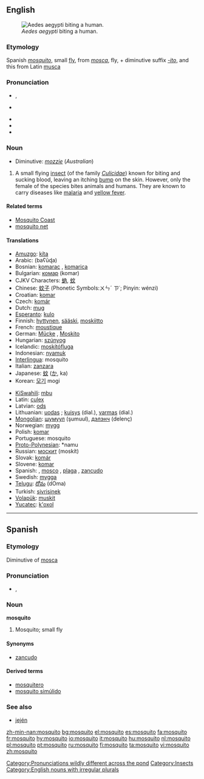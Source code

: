 {{see|Mosquito}}
{{wikipedia}}
==English==

[[Image:Aedes_aegypti_biting_human.jpg|thumb|right|''Aedes aegypti'' biting a human.]]

===Etymology===
Spanish ''[[mosquito#Spanish|mosquito]]'', small [[fly]], from ''[[mosca]]'', fly, + diminutive suffix ''[[-ito]]'', and this from Latin [[musca]]

===Pronunciation===
*{{italbrac|[[RP]]}} {{IPA|/mɒsˈkiːtəʊ/}}, {{SAMPA|/m@s"ki:t@U/}}
*{{italbrac|US}} {{IPA|/məˈski.toʊ/}}
*{{audio|en-uk-mosquito.ogg|Audio (UK)}}
*{{audio|en-us-mosquito.ogg|Audio (US)}}
*{{rhymes|iːtəʊ}}
[[Category:Pronunciations wildly different across the pond]]

===Noun===
{{en-noun|pl2=mosquitoes}}
*Diminutive: ''[[mozzie]]'' (''Australian'')

# A small flying [[insect]] (of the family ''[[Culicidae]]'') known for biting and sucking blood, leaving an itching [[bump]] on the skin. However, only the female of the species bites animals and humans. They are known to carry diseases like [[malaria]] and [[yellow fever]].

====Related terms====
*[[Mosquito Coast]]
*[[mosquito net]]

====Translations====
{{top}}
*[[Amuzgo]]: [[kíta]]
*Arabic: {{ARchar|[[بعوضة]]}} (baʕūɖa) {{f}}
*Bosnian: [[komarac]] {{m}}, [[komarica]] {{f}}
*Bulgarian: [[комар]] (komar) {{m}}
*CJKV Characters: [[蚋]], [[蚊]]
*Chinese: [[蚊子]] (Phonetic Symbols:ㄨㄣˊ ㄗ˙; Pinyin: wénzi)
*Croatian: [[komar]] {{m}}
*Czech: [[komár]] {{m}}
*Dutch: [[mug]] {{f}}
*[[Esperanto]]: [[kulo]]
*Finnish: [[hyttynen]], [[sääski]], [[moskiitto]]
*French: [[moustique]] {{m}}
*German: [[Mücke]] {{f}}, [[Moskito]] {{m}}
*Hungarian: [[szúnyog]]
*Icelandic: [[moskítófluga]] {{f}}
*Indonesian: [[nyamuk]]
*[[Interlingua]]: mosquito
*Italian: [[zanzara]] {{f}}
*Japanese: [[蚊]] ([[か]], ka)
*Korean: [[모기]] mogi
{{mid}}
*[[KiSwahili]]: [[mbu]]
*Latin: [[culex]] {{m}}
*Latvian: [[ods]] {{g|Latvian}}
*Lithuanian: [[uodas]] {{m}}; [[kuisys]] {{m}} (dial.), [[varmas]] {{m}} (dial.)
*[[Mongolian]]: [[шумуул]] (şumuul), [[дэлэнч]] (delenç)
*Norwegian: [[mygg]] {{m}}
*Polish: [[komar]] {{m}}
*Portuguese: mosquito {{m}}
*[[Proto-Polynesian]]: *namu
*Russian: [[москит]] (moskít) {{m}}<!-- was [[комар|кома́р]] {{m}} (komár), but this means gnat, midge -->
*Slovak: [[komár#Slovak|komár]] {{m}}
*Slovene: [[komar]] {{m}}
*Spanish: {{t|es|mosquito|m}}, [[mosco]] {{m}} {{italbrac|Mexico}}, [[plaga]] {{f}} {{italbrac|Eastern Venezuela}}, [[zancudo]] {{m}} {{italbrac|Central America|Colombia|Mexico|Peru|Venezuelan standard usage}}
*Swedish: [[mygga]] {{c}}
*[[Telugu]]: [[దోమ]] (dOma)
*Turkish: [[sivrisinek]]
*[[Volapük]]: [[muskit]]
*[[Yucatec]]: [[k'oxol]]
{{bottom}}

----

==Spanish==
===Etymology===
Diminutive of [[mosca]]

===Pronunciation===
*{{IPA|/mos'kito/}}, {{SAMPA|/mos'kito/}}

===Noun===
'''mosquito''' {{m}}

# Mosquito; small fly

====Synonyms====
*[[zancudo]] {{m}}

====Derived terms====
*[[mosquitero]]
*[[mosquito simúlido]]

===See also===
*[[jején]] {{m}}

[[Category:Insects]]
[[Category:English nouns with irregular plurals]]

[[zh-min-nan:mosquito]]
[[bg:mosquito]]
[[el:mosquito]]
[[es:mosquito]]
[[fa:mosquito]]
[[fr:mosquito]]
[[hy:mosquito]]
[[io:mosquito]]
[[it:mosquito]]
[[hu:mosquito]]
[[nl:mosquito]]
[[pl:mosquito]]
[[pt:mosquito]]
[[ru:mosquito]]
[[fi:mosquito]]
[[ta:mosquito]]
[[vi:mosquito]]
[[zh:mosquito]]